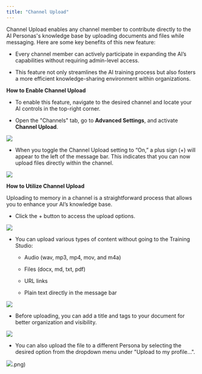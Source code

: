 ```yaml
---
title: "Channel Upload"
---
```


Channel Upload enables any channel member to contribute directly to the AI Personas's knowledge base by uploading documents and files while messaging. Here are some key benefits of this new feature:

* Every channel member can actively participate in expanding the AI’s capabilities without requiring admin-level access.

* This feature not only streamlines the AI training process but also fosters a more efficient knowledge-sharing environment within organizations.

**How to Enable Channel Upload**

* To enable this feature, navigate to the desired channel and locate your AI controls in the top-right corner.

* Open the "Channels" tab, go to **Advanced Settings**, and activate **Channel Upload**.

![](/images/Group18(1).png)

* When you toggle the Channel Upload setting to “On,” a plus sign (+) will appear to the left of the message bar. This indicates that you can now upload files directly within the channel.

![](/images/Group15(1).png)

**How to Utilize Channel Upload**

Uploading to memory in a channel is a straightforward process that allows you to enhance your AI’s knowledge base.&#x20;

* Click the + button to access the upload options.

![](/images/Group17(1).png)

* You can upload various types of content without going to the Training Studio:

  * Audio (wav, mp3, mp4, mov, and m4a)

  * Files (docx, md, txt, pdf)

  * URL links

  * Plain text directly in the message bar

![](/images/Group16.png)

* Before uploading, you can add a title and tags to your document for better organization and visibility.

![](/images/Group19(1).png)

* You can also upload the file to a different Persona by selecting the desired option from the dropdown menu under "Upload to my profile...".

![](/images/Group20\(1).png)
